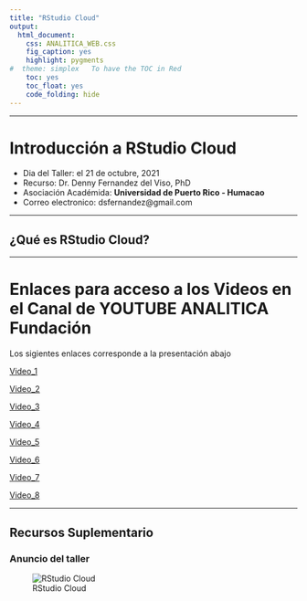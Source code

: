 ```yaml
---
title: "RStudio Cloud"
output:
  html_document:
    css: ANALITICA_WEB.css
    fig_caption: yes
    highlight: pygments
#  theme: simplex   To have the TOC in Red
    toc: yes
    toc_float: yes
    code_folding: hide
---
```


***

# Introducción a RStudio Cloud

- Dia del Taller: el 21 de octubre, 2021
- Recurso: Dr. Denny Fernandez del Viso, PhD
- Asociación Académida: **Universidad de Puerto Rico - Humacao**
- Correo electronico: dsfernandez@gmail.com





***

## ¿Qué es RStudio Cloud?

 > 


***

# Enlaces para acceso a los Videos en el Canal de YOUTUBE ANALITICA Fundación

Los sigientes enlaces corresponde a la presentación abajo

[Video_1](https://www.youtube.com/watch?v=NXvBFr7bOnQ)

[Video_2](https://www.youtube.com/watch?v=rsxzRwTvvQs)

[Video_3](https://www.youtube.com/watch?v=cUck7JMOGmU)

[Video_4](https://www.youtube.com/watch?v=jAzX2aziBT0)

[Video_5](https://www.youtube.com/watch?v=e1ixkITcayE)

[Video_6](https://www.youtube.com/watch?v=u9PyP1ivg_U)

[Video_7](https://www.youtube.com/watch?v=oBARmpkTAag)

[Video_8](https://www.youtube.com/watch?v=YfMCKD8vXK4)

***


## Recursos Suplementario



### Anuncio del taller


![RStudio Cloud](Fliers/ANALTICA_RStudio_CLOUD.png)
